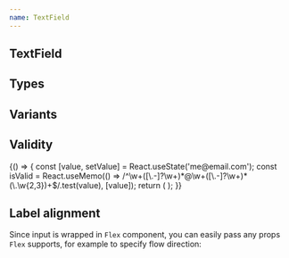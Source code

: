 ```yaml
---
name: TextField
---
```



## TextField

<Playground>
  <Flex flow="row" space="md" css={{ p: '$6', bc: '$gray50' }}>
    <TextField label="Enter your name" placeholder="John Doe" />
    <TextField label="Enter your name" placeholder="John Doe" disabled />
    <TextField label="Enter your name" placeholder="John Doe" readOnly />
  </Flex>
</Playground>

## Types

<Playground>
  <Box css={{ p: '$6', bc: '$gray50' }}>
    <Flex space="md" cross="stretch" display="inline">
      <TextField label="Email address" secondaryLabel="(required)" type="email" />
      <TextField label="Password" secondaryLabel="(required)" type="password" />
      <TextField label="Your birth day" type="date" />
      <TextField label="Your age" type="number" min="18" />
      <TextField label="City" type="search" placeholder="Tartu" />
    </Flex>
  </Box>
</Playground>

## Variants

<Playground>
  <Flex space="lg" css={{ p: '$6', bc: '$gray50' }}>
    <Flex flow="row" space="md">
      <TextField label="Boxed" placeholder="Default boxed variant" />
      <TextField label="Boxed" placeholder="Default boxed variant" disabled />
    </Flex>
    <Flex flow="row" space="md">
      <TextField variant="underlined" label="Underlined" placeholder="Pretty underlined" />
      <TextField variant="underlined" label="Underlined" placeholder="Pretty underlined" disabled />
    </Flex>
    <Flex flow="row" space="md">
      <TextField variant="inline" label="Inline" placeholder="Inline variant" />
      <TextField variant="inline" label="Inline" placeholder="Inline variant" disabled />
    </Flex>
  </Flex>
</Playground>

## Validity

<Playground>
  {() => {
    const [value, setValue] = React.useState('me@email.com');
    const isValid = React.useMemo(() => /^\w+([\.-]?\w+)*@\w+([\.-]?\w+)*(\.\w{2,3})+$/.test(value), [value]);
    return (
      <Box css={{ p: '$6', bc: '$gray50' }}>
        <Flex space="md" flow="row">
          <TextField
            cross="stretch"
            validity={isValid ? 'valid' : 'invalid'}
            label="Email"
            hint={!isValid ? 'Check that your email is typed correctly' : ' '}
            placeholder="john.doe@mail.com"
            value={value}
            onChange={setValue}
          />
          <TextField
            cross="stretch"
            validity={isValid ? 'valid' : 'invalid'}
            label="Email"
            hint={!isValid ? 'Check that your email is typed correctly' : ' '}
            placeholder="john.doe@mail.com"
            value={value}
            onChange={setValue}
            variant="underlined"
          />
          <TextField
            cross="stretch"
            validity={isValid ? 'valid' : 'invalid'}
            label="Email"
            hint={!isValid ? 'Check that your email is typed correctly' : ' '}
            placeholder="john.doe@mail.com"
            value={value}
            onChange={setValue}
            variant="inline"
          />
        </Flex>
      </Box>
    );
  }}
</Playground>

## Label alignment

Since input is wrapped in `Flex` component, you can easily pass any props `Flex` supports,
for example to specify flow direction:

<Playground>
  <Box css={{ p: '$6', bc: '$gray50' }}>
    <Box css={{ width: '420px', tablet: { width: '300px' } }}>
      <TextField
        label="Enter your name"
        flow={{ initial: 'row', tablet: 'column' }}
        space={{ initial: '$6', tablet: '$1' }}
        placeholder="John Doe"
        hint="Real name will help your friends to find you!"
      />
    </Box>
  </Box>
</Playground>
